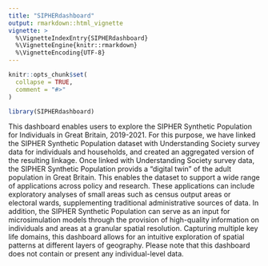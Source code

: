 ```yaml
---
title: "SIPHERdashboard"
output: rmarkdown::html_vignette
vignette: >
  %\VignetteIndexEntry{SIPHERdashboard}
  %\VignetteEngine{knitr::rmarkdown}
  %\VignetteEncoding{UTF-8}
---
```


```r
knitr::opts_chunk$set(
  collapse = TRUE,
  comment = "#>"
)
```

```r
library(SIPHERdashboard)
```

This dashboard enables users to explore the SIPHER Synthetic
             Population for Individuals in Great Britain, 2019-2021. For this
             purpose, we have linked the SIPHER Synthetic Population dataset with
             Understanding Society survey data for individuals and households,
             and created an aggregated version of the resulting linkage. Once
             linked with Understanding Society survey data, the SIPHER Synthetic
             Population provids a “digital twin” of the adult population in Great
             Britain. This enables the dataset to support a wide range of applications
             across policy and research. These applications can include
             exploratory analyses of small areas such as census output areas or
             electoral wards, supplementing traditional administrative sources
             of data. In addition, the SIPHER Synthetic Population can serve as
             an input for microsimulation models through the provision of
             high-quality information on individuals and areas at a granular
             spatial resolution. Capturing multiple key life domains, this
             dashboard allows for an intuitive exploration of spatial patterns
             at different layers of geography. Please note that this dashboard
             does not contain or present any individual-level data.
